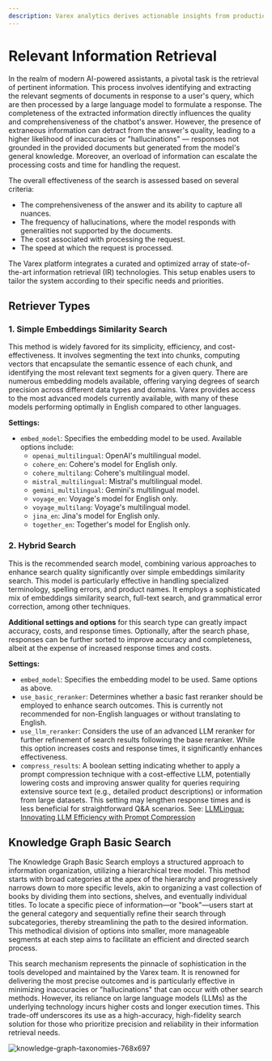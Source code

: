 ```yaml
---
description: Varex analytics derives actionable insights from production data.
---
```


# Relevant Information Retrieval

In the realm of modern AI-powered assistants, a pivotal task is the retrieval of pertinent information. This process involves identifying and extracting the relevant segments of documents in response to a user's query, which are then processed by a large language model to formulate a response. The completeness of the extracted information directly influences the quality and comprehensiveness of the chatbot's answer. However, the presence of extraneous information can detract from the answer's quality, leading to a higher likelihood of inaccuracies or "hallucinations" — responses not grounded in the provided documents but generated from the model's general knowledge. Moreover, an overload of information can escalate the processing costs and time for handling the request.

The overall effectiveness of the search is assessed based on several criteria:
- The comprehensiveness of the answer and its ability to capture all nuances.
- The frequency of hallucinations, where the model responds with generalities not supported by the documents.
- The cost associated with processing the request.
- The speed at which the request is processed.

The Varex platform integrates a curated and optimized array of state-of-the-art information retrieval (IR) technologies. This setup enables users to tailor the system according to their specific needs and priorities.

## Retriever Types

### 1. Simple Embeddings Similarity Search
This method is widely favored for its simplicity, efficiency, and cost-effectiveness. It involves segmenting the text into chunks, computing vectors that encapsulate the semantic essence of each chunk, and identifying the most relevant text segments for a given query. There are numerous embedding models available, offering varying degrees of search precision across different data types and domains. Varex provides access to the most advanced models currently available, with many of these models performing optimally in English compared to other languages.

**Settings:**
- `embed_model`: Specifies the embedding model to be used. Available options include:
  - `openai_multilingual`: OpenAI's multilingual model.
  - `cohere_en`: Cohere's model for English only.
  - `cohere_multilang`: Cohere's multilingual model.
  - `mistral_multilingual`: Mistral's multilingual model.
  - `gemini_multilingual`: Gemini's multilingual model.
  - `voyage_en`: Voyage's model for English only.
  - `voyage_multilang`: Voyage's multilingual model.
  - `jina_en`: Jina's model for English only.
  - `together_en`: Together's model for English only.

### 2. Hybrid Search
This is the recommended search model, combining various approaches to enhance search quality significantly over simple embeddings similarity search. This model is particularly effective in handling specialized terminology, spelling errors, and product names. It employs a sophisticated mix of embeddings similarity search, full-text search, and grammatical error correction, among other techniques.

**Additional settings and options** for this search type can greatly impact accuracy, costs, and response times. Optionally, after the search phase, responses can be further sorted to improve accuracy and completeness, albeit at the expense of increased response times and costs.

**Settings:**
- `embed_model`: Specifies the embedding model to be used. Same options as above.
- `use_basic_reranker`: Determines whether a basic fast reranker should be employed to enhance search outcomes. This is currently not recommended for non-English languages or without translating to English.
- `use_llm_reranker`: Considers the use of an advanced LLM reranker for further refinement of search results following the base reranker. While this option increases costs and response times, it significantly enhances effectiveness.
- `compress_results`: A boolean setting indicating whether to apply a prompt compression technique with a cost-effective LLM, potentially lowering costs and improving answer quality for queries requiring extensive source text (e.g., detailed product descriptions) or information from large datasets. This setting may lengthen response times and is less beneficial for straightforward Q&A scenarios. See: [LLMLingua: Innovating LLM Efficiency with Prompt Compression](https://www.microsoft.com/en-us/research/blog/llmlingua-innovating-llm-efficiency-with-prompt-compression/)

## Knowledge Graph Basic Search

The Knowledge Graph Basic Search employs a structured approach to information organization, utilizing a hierarchical tree model. This method starts with broad categories at the apex of the hierarchy and progressively narrows down to more specific levels, akin to organizing a vast collection of books by dividing them into sections, shelves, and eventually individual titles. To locate a specific piece of information—or "book"—users start at the general category and sequentially refine their search through subcategories, thereby streamlining the path to the desired information. This methodical division of options into smaller, more manageable segments at each step aims to facilitate an efficient and directed search process.

This search mechanism represents the pinnacle of sophistication in the tools developed and maintained by the Varex team. It is renowned for delivering the most precise outcomes and is particularly effective in minimizing inaccuracies or "hallucinations" that can occur with other search methods. However, its reliance on large language models (LLMs) as the underlying technology incurs higher costs and longer execution times. This trade-off underscores its use as a high-accuracy, high-fidelity search solution for those who prioritize precision and reliability in their information retrieval needs.

![knowledge-graph-taxonomies-768x697](https://www.data-expo.nl/sites/default/files/inline-images/knowledge-graph-taxonomies-768x697.png)